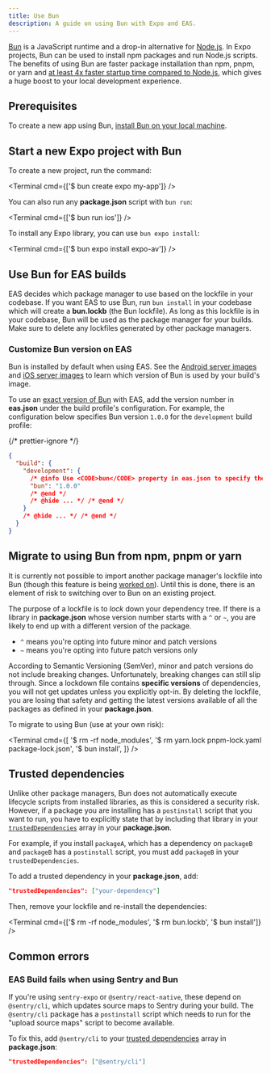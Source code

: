 ```yaml
---
title: Use Bun
description: A guide on using Bun with Expo and EAS.
---
```



[Bun](https://bun.sh/) is a JavaScript runtime and a drop-in alternative for [Node.js](https://nodejs.org/en). In Expo projects, Bun can be used to install npm packages and run Node.js scripts. The benefits of using Bun are faster package installation than npm, pnpm, or yarn and [at least 4x faster startup time compared to Node.js](https://bun.sh/docs#design-goals), which gives a huge boost to your local development experience.

## Prerequisites

To create a new app using Bun, [install Bun on your local machine](https://bun.sh/docs/installation#installing).

## Start a new Expo project with Bun

To create a new project, run the command:

<Terminal cmd={['$ bun create expo my-app']} />

You can also run any **package.json** script with `bun run`:

<Terminal cmd={['$ bun run ios']} />

To install any Expo library, you can use `bun expo install`:

<Terminal cmd={['$ bun expo install expo-av']} />

## Use Bun for EAS builds

EAS decides which package manager to use based on the lockfile in your codebase. If you want EAS to use Bun, run `bun install` in your codebase which will create a **bun.lockb** (the Bun lockfile). As long as this lockfile is in your codebase, Bun will be used as the package manager for your builds. Make sure to delete any lockfiles generated by other package managers.

### Customize Bun version on EAS

Bun is installed by default when using EAS. See the [Android server images](/build-reference/infrastructure/#android-server-images) and [iOS server images](/build-reference/infrastructure/#ios-server-images) to learn which version of Bun is used by your build's image.

To use an [exact version of Bun](/eas/json/#bun) with EAS, add the version number in **eas.json** under the build profile's configuration. For example, the configuration below specifies Bun version `1.0.0` for the `development` build profile:

{/* prettier-ignore */}
```json eas.json
{
  "build": {
    "development": {
      /* @info Use <CODE>bun</CODE> property in eas.json to specify the exact version.*/
      "bun": "1.0.0"
      /* @end */
      /* @hide ... */ /* @end */
    }
    /* @hide ... */ /* @end */
  }
}
```

## Migrate to using Bun from npm, pnpm or yarn

It is currently not possible to import another package manager's lockfile into Bun (though this feature is being [worked on](https://github.com/oven-sh/bun/issues/1751)). Until this is done, there is an element of risk to switching over to Bun on an existing project.

The purpose of a lockfile is to _lock_ down your dependency tree. If there is a library in **package.json** whose version number starts with a `^` or `~`, you are likely to end up with a different version of the package.

- `^` means you're opting into future minor and patch versions
- `~` means you're opting into future patch versions only

According to Semantic Versioning (SemVer), minor and patch versions do not include breaking changes. Unfortunately, breaking changes can still slip through. Since a lockdown file contains **specific versions** of dependencies, you will not get updates unless you explicitly opt-in. By deleting the lockfile, you are losing that safety and getting the latest versions available of all the packages as defined in your **package.json**.

To migrate to using Bun (use at your own risk):

<Terminal
  cmd={[
    '$ rm -rf node_modules',
    '$ rm yarn.lock pnpm-lock.yaml package-lock.json',
    '$ bun install',
  ]}
/>

## Trusted dependencies

Unlike other package managers, Bun does not automatically execute lifecycle scripts from installed libraries, as this is considered a security risk. However, if a package you are installing has a `postinstall` script that you want to run, you have to explicitly state that by including that library in your [`trustedDependencies`](https://bun.sh/guides/install/trusted) array in your **package.json**.

For example, if you install `packageA`, which has a dependency on `packageB` and `packageB` has a `postinstall` script, you must add `packageB` in your `trustedDependencies`.

To add a trusted dependency in your **package.json**, add:

```json package.json
"trustedDependencies": ["your-dependency"]
```

Then, remove your lockfile and re-install the dependencies:

<Terminal cmd={['$ rm -rf node_modules', '$ rm bun.lockb', '$ bun install']} />

## Common errors

### EAS Build fails when using Sentry and Bun

If you're using `sentry-expo` or `@sentry/react-native`, these depend on `@sentry/cli`, which updates source maps to Sentry during your build. The `@sentry/cli` package has a `postinstall` script which needs to run for the "upload source maps" script to become available.

To fix this, add `@sentry/cli` to your [trusted dependencies](/#trusted-dependencies) array in **package.json**:

```json package.json
"trustedDependencies": ["@sentry/cli"]
```
